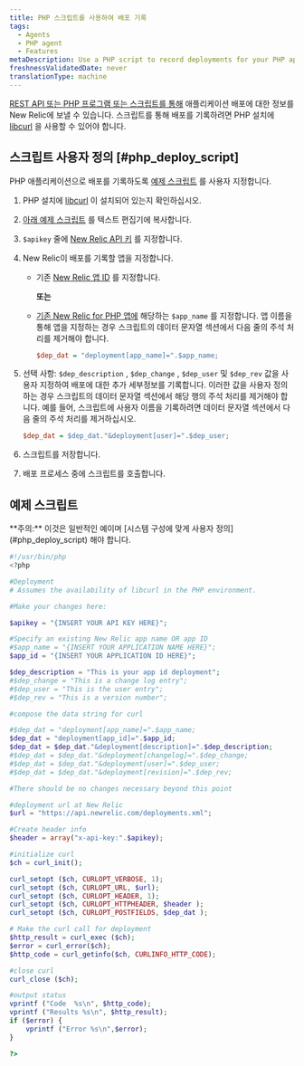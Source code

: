 ```yaml
---
title: PHP 스크립트를 사용하여 배포 기록
tags:
  - Agents
  - PHP agent
  - Features
metaDescription: Use a PHP script to record deployments for your PHP app.
freshnessValidatedDate: never
translationType: machine
---
```


[REST API 또는 PHP 프로그램 또는 스크립트를 통해](/docs/apm/new-relic-apm/maintenance/recording-deployments) 애플리케이션 배포에 대한 정보를 New Relic에 보낼 수 있습니다. 스크립트를 통해 배포를 기록하려면 PHP 설치에 [libcurl](http://curl.haxx.se/libcurl/php/) 을 사용할 수 있어야 합니다.

## 스크립트 사용자 정의 [#php_deploy_script]

PHP 애플리케이션으로 배포를 기록하도록 [예제 스크립트](#example-script) 를 사용자 지정합니다.

1. PHP 설치에 [libcurl](http://curl.haxx.se/libcurl/php/) 이 설치되어 있는지 확인하십시오.

2. [아래 예제 스크립트](#example-script) 를 텍스트 편집기에 복사합니다.

3. `$apikey` 줄에 [New Relic API 키](/docs/apis/rest-api-v2/requirements/rest-api-key) 를 지정합니다.

4. New Relic이 배포를 기록할 앱을 지정합니다.

   * 기존 [New Relic 앱 ID](/docs/apm/apis/application-examples-v2/listing-your-app-id-metric-data-api-v2#view_single_app_id) 를 지정합니다.

     **또는**

   * [기존 New Relic for PHP 앱에](/docs/agents/php-agent/configuration/php-agent-newrelicini-settings#inivar-appname) 해당하는 `$app_name` 를 지정합니다. 앱 이름을 통해 앱을 지정하는 경우 스크립트의 데이터 문자열 섹션에서 다음 줄의 주석 처리를 제거해야 합니다.

     ```ini
     $dep_dat = "deployment[app_name]=".$app_name;
     ```

5. 선택 사항: `$dep_description` , `$dep_change` , `$dep_user` 및 `$dep_rev` 값을 사용자 지정하여 배포에 대한 추가 세부정보를 기록합니다. 이러한 값을 사용자 정의하는 경우 스크립트의 데이터 문자열 섹션에서 해당 행의 주석 처리를 제거해야 합니다. 예를 들어, 스크립트에 사용자 이름을 기록하려면 데이터 문자열 섹션에서 다음 줄의 주석 처리를 제거하십시오.

   ```ini
   $dep_dat = $dep_dat."&deployment[user]=".$dep_user;
   ```

6. 스크립트를 저장합니다.

7. 배포 프로세스 중에 스크립트를 호출합니다.

## 예제 스크립트

<Callout variant="caution">
  **주의:** 이것은 일반적인 예이며 [시스템 구성에 맞게 사용자 정의](#php_deploy_script) 해야 합니다.
</Callout>

```php
#!/usr/bin/php
<?php

#Deployment
# Assumes the availability of libcurl in the PHP environment.

#Make your changes here:

$apikey = "{INSERT YOUR API KEY HERE}";

#Specify an existing New Relic app name OR app ID
#$app_name = "{INSERT YOUR APPLICATION NAME HERE}";
$app_id = "{INSERT YOUR APPLICATION ID HERE}";

$dep_description = "This is your app id deployment";
#$dep_change = "This is a change log entry";
#$dep_user = "This is the user entry";
#$dep_rev = "This is a version number";

#compose the data string for curl

#$dep_dat = "deployment[app_name]=".$app_name;
$dep_dat = "deployment[app_id]=".$app_id;
$dep_dat = $dep_dat."&deployment[description]=".$dep_description;
#$dep_dat = $dep_dat."&deployment[changelog]=".$dep_change;
#$dep_dat = $dep_dat."&deployment[user]=".$dep_user;
#$dep_dat = $dep_dat."&deployment[revision]=".$dep_rev;

#There should be no changes necessary beyond this point

#deployment url at New Relic
$url = "https://api.newrelic.com/deployments.xml";

#Create header info
$header = array("x-api-key:".$apikey);

#initialize curl 
$ch = curl_init();

curl_setopt ($ch, CURLOPT_VERBOSE, 1);
curl_setopt ($ch, CURLOPT_URL, $url);
curl_setopt ($ch, CURLOPT_HEADER, 1);
curl_setopt ($ch, CURLOPT_HTTPHEADER, $header );
curl_setopt ($ch, CURLOPT_POSTFIELDS, $dep_dat );

# Make the curl call for deployment
$http_result = curl_exec ($ch);
$error = curl_error($ch);
$http_code = curl_getinfo($ch, CURLINFO_HTTP_CODE);

#close curl 
curl_close ($ch);

#output status 
vprintf ("Code  %s\n", $http_code);
vprintf ("Results %s\n", $http_result);
if ($error) {
    vprintf ("Error %s\n",$error);
}

?>
```